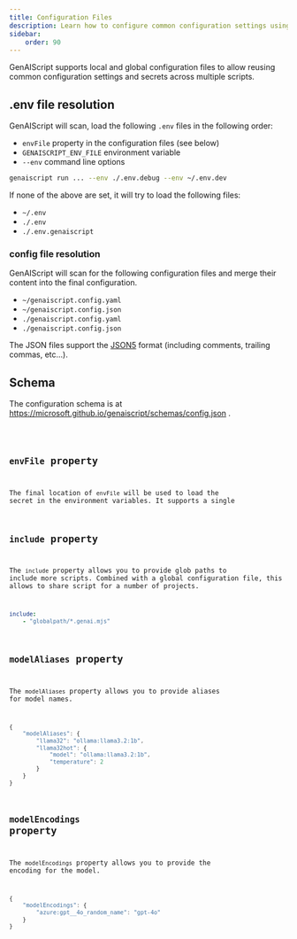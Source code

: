 ```yaml
---
title: Configuration Files
description: Learn how to configure common configuration settings using configuration files
sidebar:
    order: 90
---
```



GenAIScript supports local and global configuration files to allow reusing common configuration settings and secrets across multiple scripts.

## .env file resolution

GenAIScript will scan, load the following `.env` files in the following order:

- `envFile` property in the configuration files (see below)
- `GENAISCRIPT_ENV_FILE` environment variable
- `--env` command line options

```sh
genaiscript run ... --env ./.env.debug --env ~/.env.dev
```

If none of the above are set, it will try to load the following files:

- `~/.env`
- `./.env`
- `./.env.genaiscript`

### config file resolution

GenAIScript will scan for the following configuration files
and merge their content into the final configuration.

- `~/genaiscript.config.yaml`
- `~/genaiscript.config.json`
- `./genaiscript.config.yaml`
- `./genaiscript.config.json`

The JSON files support the [JSON5](https://json5.org/) format (including comments, trailing commas, etc...).

## Schema

The configuration schema is at https://microsoft.github.io/genaiscript/schemas/config.json .

<Code code={schema} wrap={true} lang="json" />

## `envFile` property

The final location of `envFile` will be used to load the secret in the environment variables. It supports a single

## `include` property

The `include` property allows you to provide glob paths to include more scripts.
Combined with a global configuration file, this allows to share script for a number of projects.

```yaml title="genaiscript.config.yaml"
include:
    - "globalpath/*.genai.mjs"
```

## `modelAliases` property

The `modelAliases` property allows you to provide aliases for model names.

```js
{
    "modelAliases": {
        "llama32": "ollama:llama3.2:1b",
        "llama32hot": {
            "model": "ollama:llama3.2:1b",
            "temperature": 2
        }
    }
}
```

## `modelEncodings` property

The `modelEncodings` property allows you to provide the encoding for the model.

```js
{
    "modelEncodings": {
        "azure:gpt__4o_random_name": "gpt-4o"
    }
}
```
